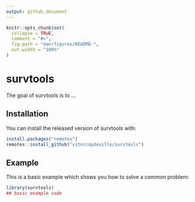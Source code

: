 ```yaml
---
output: github_document
---
```


<!-- README.md is generated from README.Rmd. Please edit that file -->

```r
knitr::opts_chunk$set(
  collapse = TRUE,
  comment = "#>",
  fig.path = "man/figures/README-",
  out.width = "100%"
)
```

# survtools

<!-- badges: start -->
<!-- badges: end -->

The goal of survtools is to ...

## Installation

You can install the released version of survtools with:

``` r
install.packages("remotes")
remotes::install_github("vitorcapdeville/survtools")
```

## Example

This is a basic example which shows you how to solve a common problem:

```r
library(survtools)
## basic example code
```

